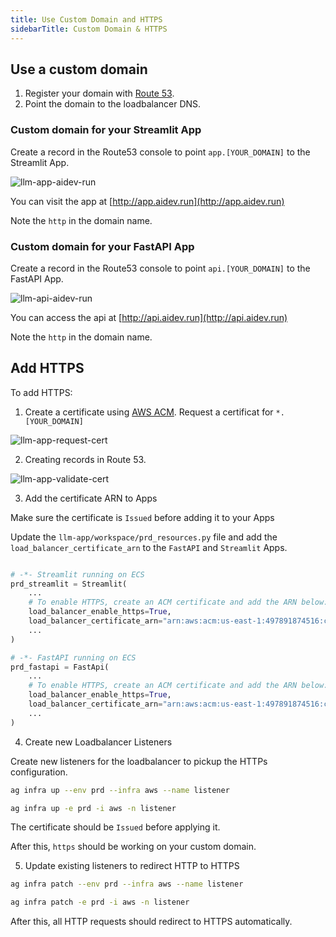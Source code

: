```yaml
---
title: Use Custom Domain and HTTPS
sidebarTitle: Custom Domain & HTTPS
---
```


## Use a custom domain

1. Register your domain with [Route 53](https://us-east-1.console.aws.amazon.com/route53/).
2. Point the domain to the loadbalancer DNS.

### Custom domain for your Streamlit App

Create a record in the Route53 console to point `app.[YOUR_DOMAIN]` to the Streamlit App.

<img src="/images/llm-app-aidev-run.png" alt="llm-app-aidev-run" />

You can visit the app at [http://app.aidev.run](http://app.aidev.run)

<Note>Note the `http` in the domain name.</Note>

### Custom domain for your FastAPI App

Create a record in the Route53 console to point `api.[YOUR_DOMAIN]` to the FastAPI App.

<img src="/images/llm-api-aidev-run.png" alt="llm-api-aidev-run" />

You can access the api at [http://api.aidev.run](http://api.aidev.run)

<Note>Note the `http` in the domain name.</Note>

## Add HTTPS

To add HTTPS:

1. Create a certificate using [AWS ACM](https://us-east-1.console.aws.amazon.com/acm). Request a certificat for `*.[YOUR_DOMAIN]`

<img src="/images/llm-app-request-cert.png" alt="llm-app-request-cert" />

2. Creating records in Route 53.

<img src="/images/llm-app-validate-cert.png" alt="llm-app-validate-cert" />

3. Add the certificate ARN to Apps

<Note>Make sure the certificate is `Issued` before adding it to your Apps</Note>

Update the `llm-app/workspace/prd_resources.py` file and add the `load_balancer_certificate_arn` to the `FastAPI` and `Streamlit` Apps.

```python workspace/prd_resources.py

# -*- Streamlit running on ECS
prd_streamlit = Streamlit(
    ...
    # To enable HTTPS, create an ACM certificate and add the ARN below:
    load_balancer_enable_https=True,
    load_balancer_certificate_arn="arn:aws:acm:us-east-1:497891874516:certificate/6598c24a-d4fc-4f17-8ee0-0d3906eb705f",
    ...
)

# -*- FastAPI running on ECS
prd_fastapi = FastApi(
    ...
    # To enable HTTPS, create an ACM certificate and add the ARN below:
    load_balancer_enable_https=True,
    load_balancer_certificate_arn="arn:aws:acm:us-east-1:497891874516:certificate/6598c24a-d4fc-4f17-8ee0-0d3906eb705f",
    ...
)
```

4. Create new Loadbalancer Listeners

Create new listeners for the loadbalancer to pickup the HTTPs configuration.

<CodeGroup>

```bash terminal
ag infra up --env prd --infra aws --name listener
```

```bash shorthand
ag infra up -e prd -i aws -n listener
```

</CodeGroup>

<Note>The certificate should be `Issued` before applying it.</Note>

After this, `https` should be working on your custom domain.

5. Update existing listeners to redirect HTTP to HTTPS

<CodeGroup>

```bash terminal
ag infra patch --env prd --infra aws --name listener
```

```bash shorthand
ag infra patch -e prd -i aws -n listener
```

</CodeGroup>

After this, all HTTP requests should redirect to HTTPS automatically.
